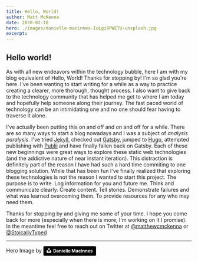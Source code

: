 ```yaml
---
title: Hello, World!
author: Matt McKenna
date: 2020-02-10
hero: ./images/danielle-macinnes-IuLgi9PWETU-unsplash.jpg
excerpt:
---
```


## Hello world! 

As with all new endeavors within the technology bubble, here I am with my blog equivalent of Hello, World!
Thanks for stopping by! I'm so glad you're here. I've been wanting to start writing for a while as a way to practice creating a clearer, more thorough, thought process. I also want to give back to the technology community that has helped me get to where I am today and hopefully help someone along their journey. The fast paced world of technology can be an intimidating one and no one should fear having to traverse it alone.
 
I've actually been putting this on and off and on and off for a while. There are so many ways to start a blog nowadays and I was a subject of _analysis paralysis_. I've tried [Jekyll](https://jekyllrb.com/), checked out [Gatsby](https://www.gatsbyjs.org/), jumped to [Hugo](https://gohugo.io/), attempted publishing with [Publii](https://getpublii.com/) and have finally fallen back on Gatsby. Each of these new beginnings were great ways to explore these static web technologies (and the addictive nature of near instant iteration). This distraction is definitely part of the reason I have had such a hard time commiting to one blogging solution. While that has been fun I've finally realized that exploring these technologies is not the reason I wanted to start this project. The purpose is to write. Log information for you and future me. Think and communicate clearly. Create content. Tell stories. Demonstrate failures and what was learned overcoming them. To provide resources for any who may need them.
 
Thanks for stopping by and giving me some of your time. I hope you come back for more (especially when there is more, I'm working on it I promise). In the meantime feel free to reach out on Twitter at [@matthewcmckenna](https://twitter.com/matthewcmckenns) or [@StoicallyTyped](https://twitter.com/stoicallytyped)

---
Hero Image by <a style="background-color:black;color:white;text-decoration:none;padding:4px 6px;font-family:-apple-system, BlinkMacSystemFont, &quot;San Francisco&quot;, &quot;Helvetica Neue&quot;, Helvetica, Ubuntu, Roboto, Noto, &quot;Segoe UI&quot;, Arial, sans-serif;font-size:12px;font-weight:bold;line-height:1.2;display:inline-block;border-radius:3px" href="https://unsplash.com/@dsmacinnes?utm_medium=referral&amp;utm_campaign=photographer-credit&amp;utm_content=creditBadge" target="_blank" rel="noopener noreferrer" title="Download free do whatever you want high-resolution photos from Danielle MacInnes"><span style="display:inline-block;padding:2px 3px"><svg xmlns="http://www.w3.org/2000/svg" style="height:12px;width:auto;position:relative;vertical-align:middle;top:-2px;fill:white" viewBox="0 0 32 32"><title>unsplash-logo</title><path d="M10 9V0h12v9H10zm12 5h10v18H0V14h10v9h12v-9z"></path></svg></span><span style="display:inline-block;padding:2px 3px">Danielle MacInnes</span></a>